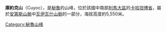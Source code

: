 {{Coord|10|23|9|S|76|52|31|W|display=title}}

'''庫約克山'''（Cuyoc），是[[秘魯|秘魯]]的山峰，位於該國中南部[[利馬大區|利馬大區]]的[[卡哈坦博省|卡哈坦博省]]，屬於[[安第斯山脈|安第斯山脈]]中[[瓦伊瓦什山脈|瓦伊瓦什山脈]]的一部分，海拔高度約5,550米。

{{Peru-geo-stub}}
[[Category:秘魯山峰|Category:秘魯山峰]]